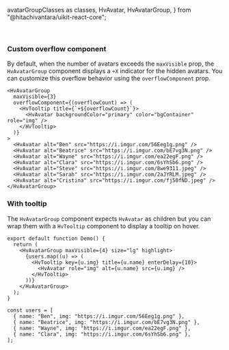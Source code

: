   avatarGroupClasses as classes,
  HvAvatar,
  HvAvatarGroup,
} from "@hitachivantara/uikit-react-core";


<Header
  params={{ name: "AvatarGroup", classes }}
  Component={HvAvatarGroup}
  componentName="HvAvatarGroup"
  controls={{
    size: {
      defaultValue: "md",
    },
    spacing: {
      defaultValue: "loose",
    },
    maxVisible: {
      defaultValue: 3,
    },
    direction: {
      defaultValue: "row",
    },
    highlight: {
      defaultValue: false,
    },
    toBack: {
      defaultValue: false,
    },
  }}
>
  <HvAvatar alt="Ben" src="https://i.imgur.com/56Eeg1g.png" />
  <HvAvatar alt="Beatrice" src="https://i.imgur.com/bE7vg3N.png" />
  <HvAvatar alt="Wayne" src="https://i.imgur.com/ea22egF.png" />
  <HvAvatar alt="Clara" src="https://i.imgur.com/6sYhSb6.png" />
  <HvAvatar alt="Steve" src="https://i.imgur.com/8we9311.jpeg" />
  <HvAvatar alt="Sarah" src="https://i.imgur.com/2aJYRLM.jpeg" />
  <HvAvatar alt="Cristina" src="https://i.imgur.com/fj50fND.jpeg" />
</Header>

### Custom overflow component

By default, when the number of avatars exceeds the `maxVisible` prop, the `HvAvatarGroup` component displays a `+X` indicator for the hidden avatars. You can customize this overflow behavior using the `overflowComponent` prop.

```tsx live
<HvAvatarGroup
  maxVisible={3}
  overflowComponent={(overflowCount) => (
    <HvTooltip title={`+${overflowCount}`}>
      <HvAvatar backgroundColor="primary" color="bgContainer" role="img" />
    </HvTooltip>
  )}
>
  <HvAvatar alt="Ben" src="https://i.imgur.com/56Eeg1g.png" />
  <HvAvatar alt="Beatrice" src="https://i.imgur.com/bE7vg3N.png" />
  <HvAvatar alt="Wayne" src="https://i.imgur.com/ea22egF.png" />
  <HvAvatar alt="Clara" src="https://i.imgur.com/6sYhSb6.png" />
  <HvAvatar alt="Steve" src="https://i.imgur.com/8we9311.jpeg" />
  <HvAvatar alt="Sarah" src="https://i.imgur.com/2aJYRLM.jpeg" />
  <HvAvatar alt="Cristina" src="https://i.imgur.com/fj50fND.jpeg" />
</HvAvatarGroup>
```

### With tooltip

The `HvAvatarGroup` component expects `HvAvatar` as children but you can wrap them with a `HvTooltip` component to display a tooltip on hover.

```tsx live
export default function Demo() {
  return (
    <HvAvatarGroup maxVisible={4} size="lg" highlight>
      {users.map((u) => (
        <HvTooltip key={u.img} title={u.name} enterDelay={10}>
          <HvAvatar role="img" alt={u.name} src={u.img} />
        </HvTooltip>
      ))}
    </HvAvatarGroup>
  );
}

const users = [
  { name: "Ben", img: "https://i.imgur.com/56Eeg1g.png" },
  { name: "Beatrice", img: "https://i.imgur.com/bE7vg3N.png" },
  { name: "Wayne", img: "https://i.imgur.com/ea22egF.png" },
  { name: "Clara", img: "https://i.imgur.com/6sYhSb6.png" },
];
```
